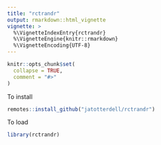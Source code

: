 ```yaml
---
title: "rctrandr"
output: rmarkdown::html_vignette
vignette: >
  %\VignetteIndexEntry{rctrandr}
  %\VignetteEngine{knitr::rmarkdown}
  %\VignetteEncoding{UTF-8}
---
```


```r
knitr::opts_chunk$set(
  collapse = TRUE,
  comment = "#>"
)
```

To install

```r
remotes::install_github("jatotterdell/rctrandr")
```

To load

```r
library(rctrandr)
```
